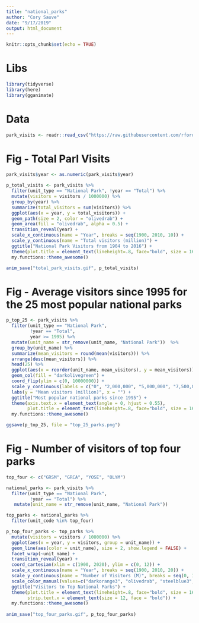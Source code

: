 ```yaml
---
title: "national_parks"
author: "Cory Sauve"
date: "9/17/2019"
output: html_document
---
```


```r
knitr::opts_chunk$set(echo = TRUE)
```

# Libs
```r
library(tidyverse)
library(here)
library(gganimate)
```

# Data 
```r
park_visits <- readr::read_csv("https://raw.githubusercontent.com/rfordatascience/tidytuesday/master/data/2019/2019-09-17/national_parks.csv")
```

# Fig - Total Parl Visits 
```r
park_visits$year <- as.numeric(park_visits$year)

p_total_visits <- park_visits %>% 
  filter(unit_type == "National Park", !year == "Total") %>% 
  mutate(visitors = visitors / 1000000) %>% 
  group_by(year) %>% 
  summarize(total_visitors = sum(visitors)) %>% 
  ggplot(aes(x = year, y = total_visitors)) +
  geom_path(size = 2, color = "olivedrab") +
  geom_area(fill = "olivedrab", alpha = 0.5) +
  transition_reveal(year) +
  scale_x_continuous(name = "Year", breaks = seq(1900, 2010, 10)) +
  scale_y_continuous(name = "Total visitors (million)") +
  ggtitle("National Park Visitors from 1904 to 2016") +
  theme(plot.title = element_text(lineheight=.8, face="bold", size = 16, hjust = -0.2)) +
  my.functions::theme_awesome()

anim_save("total_park_visits.gif", p_total_visits)
```

# Fig - Average visitors since 1995 for the 25 most popular national parks 
```r
p_top_25 <- park_visits %>% 
  filter(unit_type == "National Park",
         !year == "Total",
         year >= 1995) %>% 
  mutate(unit_name = str_remove(unit_name, "National Park"))  %>% 
  group_by(unit_name) %>% 
  summarize(mean_visitors = round(mean(visitors))) %>% 
  arrange(desc(mean_visitors)) %>% 
  head(25) %>% 
  ggplot(aes(x = reorder(unit_name, mean_visitors), y = mean_visitors)) +
  geom_col(fill = "darkolivegreen") +
  coord_flip(ylim = c(0, 10000000)) +
  scale_y_continuous(labels = c("0", "2,000,000", "5,000,000", "7,500,000", "10,000,000")) +
  labs(y = "Mean visitors (million)", x = "") +
  ggtitle("Most popular national parks since 1995") +
  theme(axis.text.x = element_text(angle = 0, hjust = 0.55),
        plot.title = element_text(lineheight=.8, face="bold", size = 16, hjust = -1.5)) +
  my.functions::theme_awesome()

ggsave(p_top_25, file = "top_25_parks.png")
```

# Fig - Number of visitors of top four parks 
```r
top_four <- c("GRSM", "GRCA", "YOSE", "OLYM")

national_parks <- park_visits %>% 
  filter(unit_type == "National Park",
         !year == "Total") %>% 
   mutate(unit_name = str_remove(unit_name, "National Park"))

top_parks <- national_parks %>% 
  filter(unit_code %in% top_four)

p_top_four_parks <- top_parks %>% 
  mutate(visitors = visitors / 1000000) %>% 
  ggplot(aes(x = year, y = visitors, group = unit_name)) +
  geom_line(aes(color = unit_name), size = 2, show.legend = FALSE) +
  facet_wrap(~unit_name) +
  transition_reveal(year) +
  coord_cartesian(xlim = c(1900, 2020), ylim = c(0, 12)) +
  scale_x_continuous(name = "Year", breaks = seq(1900, 2010, 20)) +
  scale_y_continuous(name = "Number of Visitors (M)", breaks = seq(0, 12, 2)) +
  scale_color_manual(values=c("darkorange3", "olivedrab", "steelblue3", "slateblue3")) +
  ggtitle("Visitors to Top National Parks") +
  theme(plot.title = element_text(lineheight=.8, face="bold", size = 16),
        strip.text.x = element_text(size = 12, face = "bold")) +
  my.functions::theme_awesome()
 
anim_save("top_four_parks.gif", p_top_four_parks)
```